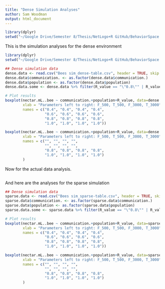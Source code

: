 ```yaml
---
title: "Dense Simulation Analyses"
author: Sam Woodman
output: html_document
---
```


```r
library(dplyr)
setwd("~/Google Drive/Semester 8/Thesis/NetLogo+R GitHub/BehaviorSpace Data/Colony Simulations/")
```

This is the simulation analyses for the dense environment

```r
library(dplyr)
setwd("~/Google Drive/Semester 8/Thesis/NetLogo+R GitHub/BehaviorSpace Data/Colony Simulations/")

## Dense simulation data
dense.data <- read.csv("Bees sim_dense-table.csv", header = TRUE, skip = 6)[c(1:6,14,15,17:20,23:28)]
dense.data$communication. <- as.factor(dense.data$communication.)
dense.data$population <- as.factor(dense.data$population)
dense.data.some <- dense.data %>% filter(R_value == "\"0.8\"" | R_value == "\"1.0\"")

# Plot results
boxplot(nectar.mL..bee ~ communication.+population+R_value, data=dense.data, ylab = "Nectar(mL)/bee", 
        xlab = "Parameters left to right: F_500, T_500, F_3000, T_3000", 
        names = c("0.4", "0.4", "0.4", "0.4",
                  "0.6", "0.6", "0.6", "0.6",
                  "0.8", "0.8", "0.8", "0.8",
                  "1.0", "1.0", "1.0", "1.0"))

boxplot(nectar.mL..bee ~ communication.+population+R_value, data=dense.data.some, ylab = "Nectar(mL)/bee", 
        xlab = "Parameters left to right: F_500, T_500, F_3000, T_3000", 
        names = c("", "", "", "", 
                  "", "", "", "", 
                  "0.8", "0.8", "0.8", "0.8",
                  "1.0", "1.0", "1.0", "1.0")
        )

```

Now for the actual data analysis.

```r
```


And here are the analyses for the sparse simulation

```r
## Dense simulation data
sparse.data <- read.csv("Bees sim_sparse-table.csv", header = TRUE, skip = 6)[c(1:6,14,15,17:20,23:28)]
sparse.data$communication. <- as.factor(sparse.data$communication.)
sparse.data$population <- as.factor(sparse.data$population)
sparse.data.some <- sparse.data %>% filter(R_value == "\"0.8\"" | R_value == "\"1.0\"")

# Plot results
boxplot(nectar.mL..bee ~ communication.+population+R_value, data=sparse.data, ylab = "Nectar(mL)/bee", 
        xlab = "Parameters left to right: F_500, T_500, F_3000, T_3000", 
        names = c("0.4", "0.4", "0.4", "0.4",
                  "0.6", "0.6", "0.6", "0.6",
                  "0.8", "0.8", "0.8", "0.8",
                  "1.0", "1.0", "1.0", "1.0"))

boxplot(nectar.mL..bee ~ communication.+population+R_value, data=sparse.data.some, ylab = "Nectar(mL)/bee", 
        xlab = "Parameters left to right: F_500, T_500, F_3000, T_3000", 
        names = c("", "", "", "", 
                  "", "", "", "", 
                  "0.8", "0.8", "0.8", "0.8",
                  "1.0", "1.0", "1.0", "1.0")
        )





```
